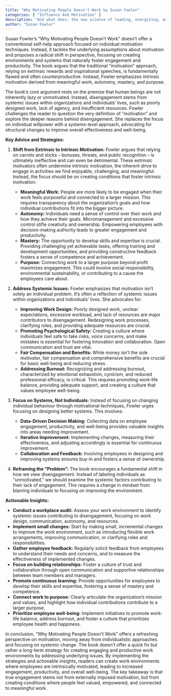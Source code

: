 ```yaml
---
title: "Why Motivating People Doesn't Work by Susan Fowler"
categories: [ "Influence And Motivation" ]
description: "And what does: the new science of leading, energizing, and engaging"
author: "Susan Fowler"
---
```

Susan Fowler's "Why Motivating People Doesn't Work" doesn't offer a conventional self-help approach focused on individual motivation techniques. Instead, it tackles the underlying assumptions about motivation and proposes a radical shift in perspective, focusing on creating environments and systems that naturally foster engagement and productivity. The book argues that the traditional "motivation" approach, relying on extrinsic rewards and inspirational speeches, is fundamentally flawed and often counterproductive.  Instead, Fowler emphasizes intrinsic motivation derived from meaningful work, autonomy, mastery, and purpose.

The book's core argument rests on the premise that human beings are not inherently lazy or unmotivated. Instead, disengagement stems from systemic issues within organizations and individuals' lives, such as poorly designed work, lack of agency, and insufficient resources.  Fowler challenges the reader to question the very definition of "motivation" and explore the deeper reasons behind disengagement. She replaces the focus on individual willpower with a systems-level approach, advocating for structural changes to improve overall effectiveness and well-being.

**Key Advice and Strategies:**

1. **Shift from Extrinsic to Intrinsic Motivation:** Fowler argues that relying on carrots and sticks – bonuses, threats, and public recognition – is ultimately ineffective and can even be detrimental.  These extrinsic motivators often undermine intrinsic motivation, the inherent drive to engage in activities we find enjoyable, challenging, and meaningful.  Instead, the focus should be on creating conditions that foster intrinsic motivation:

    * **Meaningful Work:**  People are more likely to be engaged when their work feels purposeful and connected to a larger mission.  This requires transparency about the organization's goals and how individual contributions fit into the bigger picture.
    * **Autonomy:** Individuals need a sense of control over their work and how they achieve their goals.  Micromanagement and excessive control stifle creativity and ownership.  Empowering employees with decision-making authority leads to greater engagement and productivity.
    * **Mastery:** The opportunity to develop skills and expertise is crucial.  Providing challenging yet achievable tasks, offering training and development opportunities, and providing constructive feedback fosters a sense of competence and achievement.
    * **Purpose:** Connecting work to a larger purpose beyond profit maximizes engagement.  This could involve social responsibility, environmental sustainability, or contributing to a cause the employees care about.

2. **Address Systemic Issues:** Fowler emphasizes that motivation isn't solely an individual problem. It's often a reflection of systemic issues within organizations and individuals' lives.  She advocates for:

    * **Improving Work Design:**  Poorly designed work, unclear expectations, excessive workload, and lack of resources are major contributors to disengagement.  Redesigning work processes, clarifying roles, and providing adequate resources are crucial.
    * **Promoting Psychological Safety:** Creating a culture where individuals feel safe to take risks, voice concerns, and make mistakes is essential for fostering innovation and collaboration.  Open communication and trust are vital.
    * **Fair Compensation and Benefits:**  While money isn't the sole motivator, fair compensation and comprehensive benefits are crucial for basic well-being and reducing stress.
    * **Addressing Burnout:** Recognizing and addressing burnout, characterized by emotional exhaustion, cynicism, and reduced professional efficacy, is critical. This requires promoting work-life balance, providing adequate support, and creating a culture that values employee well-being.

3. **Focus on Systems, Not Individuals:** Instead of focusing on changing individual behaviour through motivational techniques, Fowler urges focusing on designing better systems. This involves:

    * **Data-Driven Decision Making:**  Collecting data on employee engagement, productivity, and well-being provides valuable insights into areas needing improvement.
    * **Iterative Improvement:** Implementing changes, measuring their effectiveness, and adjusting accordingly is essential for continuous improvement.
    * **Collaboration and Feedback:**  Involving employees in designing and improving systems ensures buy-in and fosters a sense of ownership.

4. **Reframing the "Problem":** The book encourages a fundamental shift in how we view disengagement. Instead of labeling individuals as "unmotivated," we should examine the systemic factors contributing to their lack of engagement. This requires a change in mindset from blaming individuals to focusing on improving the environment.

**Actionable Insights:**

* **Conduct a workplace audit:**  Assess your work environment to identify systemic issues contributing to disengagement, focusing on work design, communication, autonomy, and resources.
* **Implement small changes:** Start by making small, incremental changes to improve the work environment, such as introducing flexible work arrangements, improving communication, or clarifying roles and responsibilities.
* **Gather employee feedback:** Regularly solicit feedback from employees to understand their needs and concerns, and to measure the effectiveness of implemented changes.
* **Focus on building relationships:** Foster a culture of trust and collaboration through open communication and supportive relationships between team members and managers.
* **Promote continuous learning:** Provide opportunities for employees to develop their skills and expertise, fostering a sense of mastery and competence.
* **Connect work to purpose:**  Clearly articulate the organization's mission and values, and highlight how individual contributions contribute to a larger purpose.
* **Prioritize employee well-being:** Implement initiatives to promote work-life balance, address burnout, and foster a culture that prioritizes employee health and happiness.

In conclusion, "Why Motivating People Doesn't Work" offers a refreshing perspective on motivation, moving away from individualistic approaches and focusing on systemic change. The book doesn't offer a quick fix but rather a long-term strategy for creating engaging and productive work environments by addressing underlying issues.  By implementing the strategies and actionable insights, readers can create work environments where employees are intrinsically motivated, leading to increased engagement, productivity, and overall well-being.  The key takeaway is that true engagement stems not from externally imposed motivation, but from creating conditions where people feel valued, empowered, and connected to meaningful work.

